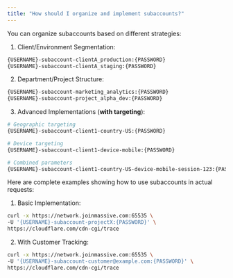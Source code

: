 ```yaml
---
title: "How should I organize and implement subaccounts?"
---
```


You can organize subaccounts based on different strategies:

1. Client/Environment Segmentation:

```bash
{USERNAME}-subaccount-clientA_production:{PASSWORD}
{USERNAME}-subaccount-clientA_staging:{PASSWORD}
```

2. Department/Project Structure:

```bash
{USERNAME}-subaccount-marketing_analytics:{PASSWORD}
{USERNAME}-subaccount-project_alpha_dev:{PASSWORD}
```

3. Advanced Implementations (**with targeting**):

```bash
# Geographic targeting
{USERNAME}-subaccount-client1-country-US:{PASSWORD}

# Device targeting
{USERNAME}-subaccount-client1-device-mobile:{PASSWORD}

# Combined parameters
{USERNAME}-subaccount-client1-country-US-device-mobile-session-123:{PASSWORD}
```

Here are complete examples showing how to use subaccounts in actual requests:

1. Basic Implementation:

```bash
curl -x https://network.joinmassive.com:65535 \
-U '{USERNAME}-subaccount-projectX:{PASSWORD}' \
https://cloudflare.com/cdn-cgi/trace
```

2. With Customer Tracking:

```bash
curl -x https://network.joinmassive.com:65535 \
-U '{USERNAME}-subaccount-customer@example.com:{PASSWORD}' \
https://cloudflare.com/cdn-cgi/trace
```